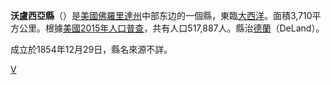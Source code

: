 {{Unreferenced|time=2019-02-03T13:22:45+00:00}}
{{noteTA
|1=zh-hans:县;zh-hk:縣;zh-tw:郡;
}}

{{Infobox U.S. County|
 county  = 沃盧西亞縣|
 state = 佛羅里達州 |
 en county  = Volusia County|
 en state = Florida |
 seal = Volusia County Fl Seal.PNG |
 map = Volusia County Florida.png |
 founded = 1854年12月29日 |
 seat = [[德蘭_(佛羅里達州)|德蘭]] | 
 area_total_sq_mi =1432 |
 area_land_sq_mi  =1103 |
 area_water_sq_mi =329 |
 area percentage = 22.98% |
 census yr = 2000|
 pop = 443343 |
 density_km2 =155|
 web = www.volusia.org|
|}}
'''沃盧西亞縣'''（{{lang-en|Volusia County}}）是[[美國|美國]][[佛羅里達州|佛羅里達州]]中部东边的一個縣，東臨[[大西洋|大西洋]]。面積3,710平方公里。根據[[美國2015年人口普查|美國2015年人口普查]]，共有人口517,887人。縣治[[德蘭_(佛羅里達州)|德蘭]]（DeLand）。

成立於1854年12月29日，縣名來源不詳。

{{福祿喜雅縣 (佛羅里達州)}}
{{Florida}}
{{Florida-stub}}

[[Category:佛羅里達州行政區劃|V]]